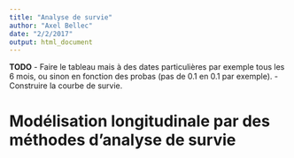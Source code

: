 ```yaml
---
title: "Analyse de survie"
author: "Axel Bellec"
date: "2/2/2017"
output: html_document
---
```


**TODO**
- Faire le tableau mais à des dates particulières par exemple tous les 6 mois, ou sinon en fonction des probas (pas de 0.1 en 0.1 par exemple).
- Construire la courbe de survie.

# Modélisation longitudinale par des méthodes d'analyse de survie

